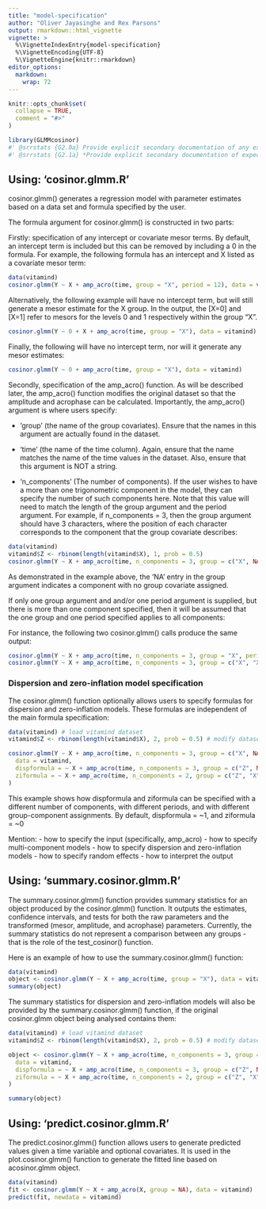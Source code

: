 ```yaml
---
title: "model-specification"
author: "Oliver Jayasinghe and Rex Parsons"
output: rmarkdown::html_vignette
vignette: >
  %\VignetteIndexEntry{model-specification}
  %\VignetteEncoding{UTF-8}
  %\VignetteEngine{knitr::rmarkdown}
editor_options: 
  markdown: 
    wrap: 72
---
```


```r
knitr::opts_chunk$set(
  collapse = TRUE,
  comment = "#>"
)
```

```r
library(GLMMcosinor)
#' @srrstats {G2.0a} Provide explicit secondary documentation of any expectations on lengths of inputs
#' @srrstats {G2.1a} *Provide explicit secondary documentation of expectations on data types of all vector inputs.*
```

## Using: 'cosinor.glmm.R'

cosinor.glmm() generates a regression model with parameter estimates
based on a data set and formula specified by the user.

The formula argument for cosinor.glmm() is constructed in two parts:

Firstly: specification of any intercept or covariate mesor terms. By
default, an intercept term is included but this can be removed by
including a 0 in the formula. For example, the following formula has an
intercept and X listed as a covariate mesor term:

```r
data(vitamind)
cosinor.glmm(Y ~ X + amp_acro(time, group = "X", period = 12), data = vitamind)
```

Alternatively, the following example will have no intercept term, but
will still generate a mesor estimate for the X group. In the output, the
[X=0] and [X=1] refer to mesors for the levels 0 and 1 respectively
within the group "X".

```r
cosinor.glmm(Y ~ 0 + X + amp_acro(time, group = "X"), data = vitamind)
```

Finally, the following will have no intercept term, nor will it generate
any mesor estimates:

```r
cosinor.glmm(Y ~ 0 + amp_acro(time, group = "X"), data = vitamind)
```

Secondly, specification of the amp_acro() function. As will be described
later, the amp_acro() function modifies the original dataset so that the
amplitude and acrophase can be calculated. Importantly, the amp_acro()
argument is where users specify:

-   'group' (the name of the group covariates). Ensure that the names in
    this argument are actually found in the dataset.

-   'time' (the name of the time column). Again, ensure that the name
    matches the name of the time values in the dataset. Also, ensure
    that this argument is NOT a string.

-   'n_components' (The number of components). If the user wishes to
    have a more than one trigonometric component in the model, they can
    specify the number of such components here. Note that this value
    will need to match the length of the group argument and the period
    argument. For example, if n_components = 3, then the group argument
    should have 3 characters, where the position of each character
    corresponds to the component that the group covariate describes:\

```r
data(vitamind)
vitamind$Z <- rbinom(length(vitamind$X), 1, prob = 0.5)
cosinor.glmm(Y ~ X + amp_acro(time, n_components = 3, group = c("X", NA, "Z"), period = c(12, 10, 8)), data = vitamind)
```

As demonstrated in the example above, the 'NA' entry in the group
argument indicates a component with no group covariate assigned.

If only one group argument and and/or one period argument is supplied,
but there is more than one component specified, then it will be assumed
that the one group and one period specified applies to all components:

For instance, the following two cosinor.glmm() calls produce the same
output:

```r
cosinor.glmm(Y ~ X + amp_acro(time, n_components = 3, group = "X", period = c(12)), data = vitamind)
cosinor.glmm(Y ~ X + amp_acro(time, n_components = 3, group = c("X", "X", "X"), period = c(12, 12, 12)), data = vitamind)
```

### Dispersion and zero-inflation model specification

The cosinor.glmm() function optionally allows users to specify formulas
for dispersion and zero-inflation models. These formulas are independent
of the main formula specification:

```r
data(vitamind) # load vitamind dataset
vitamind$Z <- rbinom(length(vitamind$X), 2, prob = 0.5) # modify dataset

cosinor.glmm(Y ~ X + amp_acro(time, n_components = 3, group = c("X", NA, "Z"), period = c(12, 10, 8)),
  data = vitamind,
  dispformula = ~ X + amp_acro(time, n_components = 3, group = c("Z", NA, "X"), period = c(12, 11, 8)),
  ziformula = ~ X + amp_acro(time, n_components = 2, group = c("Z", "X"), period = c(12, 8))
)
```

This example shows how dispformula and ziformula can be specified with a
different number of components, with different periods, and with
different group-component assignments. By default, dispformula = \~1,
and ziformula = \~0

Mention: - how to specify the input (specifically, amp_acro) - how to
specify multi-component models - how to specify dispersion and
zero-inflation models - how to specify random effects - how to interpret
the output

## Using: 'summary.cosinor.glmm.R'

The summary.cosinor.glmm() function provides summary statistics for an
object produced by the cosinor.glmm() function. It outputs the
estimates, confidence intervals, and tests for both the raw parameters
and the transformed (mesor, amplitude, and acrophase) parameters.
Currently, the summary statistics do not represent a comparison between
any groups - that is the role of the test_cosinor() function.

Here is an example of how to use the summary.cosinor.glmm() function:

```r
data(vitamind)
object <- cosinor.glmm(Y ~ X + amp_acro(time, group = "X"), data = vitamind)
summary(object)
```

The summary statistics for dispersion and zero-inflation models will
also be provided by the summary.cosinor.glmm() function, if the original
cosinor.glmm object being analysed contains them:

```r
data(vitamind) # load vitamind dataset
vitamind$Z <- rbinom(length(vitamind$X), 2, prob = 0.5) # modify dataset

object <- cosinor.glmm(Y ~ X + amp_acro(time, n_components = 3, group = c("X", NA, "Z"), period = c(12, 10, 8)),
  data = vitamind,
  dispformula = ~ X + amp_acro(time, n_components = 3, group = c("Z", NA, "X"), period = c(12, 11, 8)),
  ziformula = ~ X + amp_acro(time, n_components = 2, group = c("Z", "X"), period = c(12, 8))
)

summary(object)
```

## Using: 'predict.cosinor.glmm.R'

The predict.cosinor.glmm() function allows users to generate predicted
values given a time variable and optional covariates. It is used in the
plot.cosinor.glmm() function to generate the fitted line based on
acosinor.glmm object.

```r
data(vitamind)
fit <- cosinor.glmm(Y ~ X + amp_acro(X, group = NA), data = vitamind)
predict(fit, newdata = vitamind)
```
